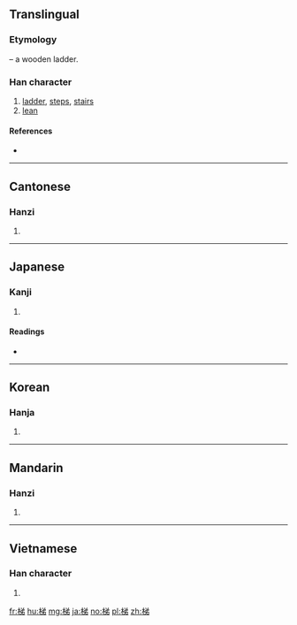 ==Translingual==
===Etymology===
{{Han compound|木|t1=wood, tree|弟|ls=psc|c1=s|c2=p}} – a wooden ladder.

===Han character===
{{Han char|rn=75|rad=木|as=07|sn=11|four=48927|canj=DCNH}}

# [[ladder]], [[steps]], [[stairs]]
# [[lean]]

====References====
* {{Han ref|kx=0531.020|dkj=14881|dj=0919.030|hdz=21220.020|uh=68AF|ud=26799|bh=B1E8|bd=45544}}

----

==Cantonese==

===Hanzi===
{{yue-hanzi|jyut=|y=tai1}}

# {{defn|lang=yue|sort=木07}}

----

==Japanese==

===Kanji===
{{ja-kanji|grade=|rs=木07}}

# {{defn|lang=ja|sort=木07}}

====Readings====
* {{ja-readings|on=[[てい]] (tei), [[たい]] (tai)|kun=[[はしご]] (hashigo)}}

----

==Korean==

===Hanja===
{{ko-hanja|hangeul=제|eumhun=|rv=je|mr=che|y=cey}}

# {{defn|lang=ko|sort=木07}}

----

==Mandarin==

===Hanzi===
{{cmn-hanzi|pin=[[tī]] ([[ti1]])|wg=t'i<sup>1</sup>}}

# {{defn|lang=cmn|sort=木07}}

----

==Vietnamese==

===Han character===
{{vi-hantu|[[thê]]|rs=木07}}

# {{defn|lang=vi|sort=木07}}

[[fr:梯]]
[[hu:梯]]
[[mg:梯]]
[[ja:梯]]
[[no:梯]]
[[pl:梯]]
[[zh:梯]]